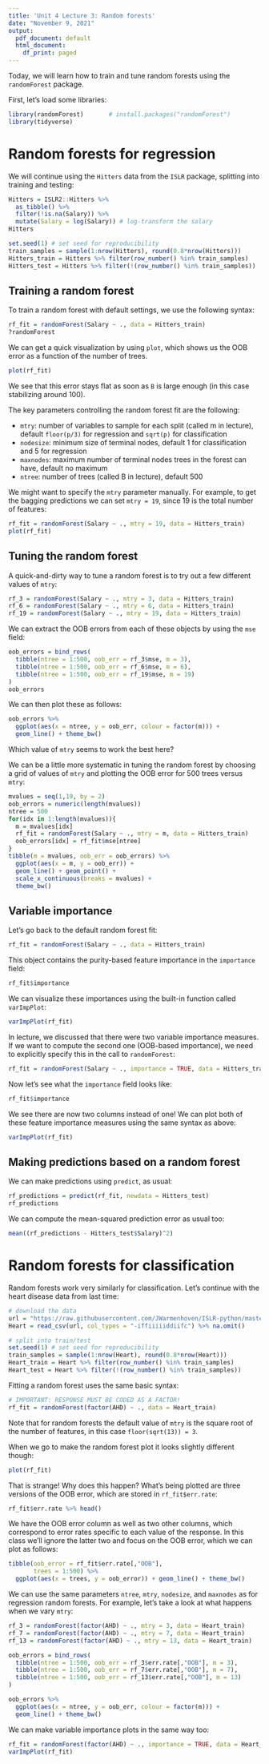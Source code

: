 ```yaml
---
title: 'Unit 4 Lecture 3: Random forests'
date: "November 9, 2021"
output:
  pdf_document: default
  html_document:
    df_print: paged
---
```


Today, we will learn how to train and tune random forests using the `randomForest` package.

First, let's load some libraries:
```r
library(randomForest)       # install.packages("randomForest")
library(tidyverse)
```

# Random forests for regression

We will continue using the `Hitters` data from the `ISLR` package, splitting into training and testing:
```r
Hitters = ISLR2::Hitters %>% 
  as_tibble() %>% 
  filter(!is.na(Salary)) %>%  
  mutate(Salary = log(Salary)) # log-transform the salary
Hitters

set.seed(1) # set seed for reproducibility
train_samples = sample(1:nrow(Hitters), round(0.8*nrow(Hitters)))
Hitters_train = Hitters %>% filter(row_number() %in% train_samples)
Hitters_test = Hitters %>% filter(!(row_number() %in% train_samples))
```

## Training a random forest

To train a random forest with default settings, we use the following syntax:
```r
rf_fit = randomForest(Salary ~ ., data = Hitters_train)
?randomForest
```

We can get a quick visualization by using `plot`, which shows us the OOB error as a function of the number of trees. 
```r
plot(rf_fit)
```

We see that this error stays flat as soon as `B` is large enough (in this case stabilizing around 100).

The key parameters controlling the random forest fit are the following:

- `mtry`: number of variables to sample for each split (called m in lecture), default `floor(p/3)` for regression and `sqrt(p)` for classification
- `nodesize`: minimum size of terminal nodes, default 1 for classification and 5 for regression
- `maxnodes`: maximum number of terminal nodes trees in the forest can have, default no maximum
- `ntree`: number of trees (called B in lecture), default 500

We might want to specify the `mtry` parameter manually. For example, to get the bagging predictions we can set `mtry = 19`, since 19 is the total number of features:
```r
rf_fit = randomForest(Salary ~ ., mtry = 19, data = Hitters_train)
plot(rf_fit)
```

## Tuning the random forest

A quick-and-dirty way to tune a random forest is to try out a few different values of `mtry`:
```r
rf_3 = randomForest(Salary ~ ., mtry = 3, data = Hitters_train)
rf_6 = randomForest(Salary ~ ., mtry = 6, data = Hitters_train)
rf_19 = randomForest(Salary ~ ., mtry = 19, data = Hitters_train)
```

We can extract the OOB errors from each of these objects by using the `mse` field:
```r
oob_errors = bind_rows(
  tibble(ntree = 1:500, oob_err = rf_3$mse, m = 3),
  tibble(ntree = 1:500, oob_err = rf_6$mse, m = 6),
  tibble(ntree = 1:500, oob_err = rf_19$mse, m = 19)
)
oob_errors  
```
We can then plot these as follows:
```r
oob_errors %>%
  ggplot(aes(x = ntree, y = oob_err, colour = factor(m))) +
  geom_line() + theme_bw()
```

Which value of `mtry` seems to work the best here?

We can be a little more systematic in tuning the random forest by choosing a grid of values of `mtry` and plotting the OOB error for 500 trees versus `mtry`:

```r
mvalues = seq(1,19, by = 2)
oob_errors = numeric(length(mvalues))
ntree = 500
for(idx in 1:length(mvalues)){
  m = mvalues[idx]
  rf_fit = randomForest(Salary ~ ., mtry = m, data = Hitters_train)
  oob_errors[idx] = rf_fit$mse[ntree]
}
tibble(m = mvalues, oob_err = oob_errors) %>%
  ggplot(aes(x = m, y = oob_err)) + 
  geom_line() + geom_point() + 
  scale_x_continuous(breaks = mvalues) +
  theme_bw()
```

## Variable importance

Let's go back to the default random forest fit:
```r
rf_fit = randomForest(Salary ~ ., data = Hitters_train)
```

This object contains the purity-based feature importance in the `importance` field:
```r
rf_fit$importance
```

We can visualize these importances using the built-in function called `varImpPlot`:
```r
varImpPlot(rf_fit)
```

In lecture, we discussed that there were two variable importance measures. If we want to compute the second one (OOB-based importance), we need to explicitly specify this in the call to `randomForest`:
```r
rf_fit = randomForest(Salary ~ ., importance = TRUE, data = Hitters_train)
```

Now let's see what the `importance` field looks like:
```r
rf_fit$importance
```
We see there are now two columns instead of one! We can plot both of these feature importance measures using the same syntax as above:
```r
varImpPlot(rf_fit)
```

## Making predictions based on a random forest

We can make predictions using `predict`, as usual:
```r
rf_predictions = predict(rf_fit, newdata = Hitters_test)
rf_predictions
```
We can compute the mean-squared prediction error as usual too:
```r
mean((rf_predictions - Hitters_test$Salary)^2)
```

# Random forests for classification

Random forests work very similarly for classification. Let's continue with the heart disease data from last time: 
```r
# download the data
url = "https://raw.githubusercontent.com/JWarmenhoven/ISLR-python/master/Notebooks/Data/Heart.csv"
Heart = read_csv(url, col_types = "-iffiiiiiddiifc") %>% na.omit()

# split into train/test
set.seed(1) # set seed for reproducibility
train_samples = sample(1:nrow(Heart), round(0.8*nrow(Heart)))
Heart_train = Heart %>% filter(row_number() %in% train_samples)
Heart_test = Heart %>% filter(!(row_number() %in% train_samples))
```

Fitting a random forest uses the same basic syntax:
```r
# IMPORTANT: RESPONSE MUST BE CODED AS A FACTOR!
rf_fit = randomForest(factor(AHD) ~ ., data = Heart_train)
```

Note that for random forests the default value of `mtry` is the square root of the number of features, in this case `floor(sqrt(13)) = 3`. 

When we go to make the random forest plot it looks slightly different though:
```r
plot(rf_fit)
```
That is strange! Why does this happen? What's being plotted are three versions of the OOB error, which are stored in `rf_fit$err.rate`:
```r
rf_fit$err.rate %>% head()
```
We have the OOB error column as well as two other columns, which correspond to error rates specific to each value of the response. In this class we'll ignore the latter two and focus on the OOB error, which we can plot as follows:
```r
tibble(oob_error = rf_fit$err.rate[,"OOB"],
       trees = 1:500) %>%
  ggplot(aes(x = trees, y = oob_error)) + geom_line() + theme_bw()
```

We can use the same parameters `ntree`, `mtry`, `nodesize`, and `maxnodes` as for regression random forests. For example, let's take a look at what happens when we vary `mtry`:

```r
rf_3 = randomForest(factor(AHD) ~ ., mtry = 3, data = Heart_train)
rf_7 = randomForest(factor(AHD) ~ ., mtry = 7, data = Heart_train)
rf_13 = randomForest(factor(AHD) ~ ., mtry = 13, data = Heart_train)

oob_errors = bind_rows(
  tibble(ntree = 1:500, oob_err = rf_3$err.rate[,"OOB"], m = 3),
  tibble(ntree = 1:500, oob_err = rf_7$err.rate[,"OOB"], m = 7),
  tibble(ntree = 1:500, oob_err = rf_13$err.rate[,"OOB"], m = 13)
)

oob_errors %>%
  ggplot(aes(x = ntree, y = oob_err, colour = factor(m))) +
  geom_line() + theme_bw()
```

We can make variable importance plots in the same way too:
```r
rf_fit = randomForest(factor(AHD) ~ ., importance = TRUE, data = Heart_train)
varImpPlot(rf_fit)
```